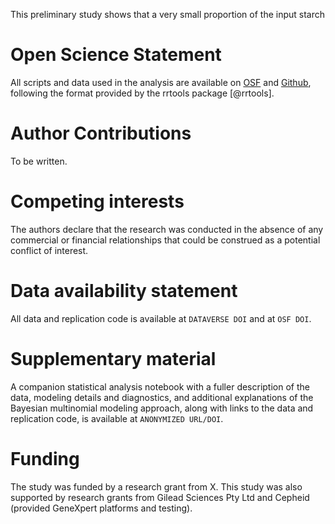This preliminary study shows that a very small proportion of the input starch

# Open Science Statement {-}

All scripts and data used in the analysis are available on
[OSF](https://osf.io/uc5qy/) and [Github](https://github.com/mx-jx), following
the format provided by the rrtools package [@rrtools].


# Author Contributions {#sec-author-contributions}

To be written.

# Competing interests {#sec-competing-interests}

The authors declare that the research was conducted in the absence of any
commercial or financial relationships that could be construed as a potential
conflict of interest.

# Data availability statement {#sec-data-avaialbility}

All data and replication code is available at `DATAVERSE DOI` and at `OSF DOI`.

# Supplementary material {#sec-supplementary-material}

A companion statistical analysis notebook with a fuller description of the data,
modeling details and diagnostics, and additional explanations of the Bayesian
multinomial modeling approach, along with links to the data and replication
code, is available at `ANONYMIZED URL/DOI`.

# Funding {#sec-funding}

The study was funded by a research grant from X. This study was also supported
by research grants from Gilead Sciences Pty Ltd and Cepheid (provided GeneXpert
platforms and testing). 
